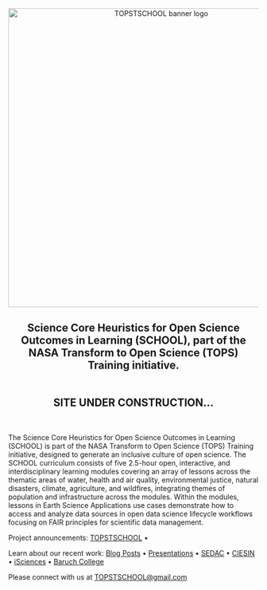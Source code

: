 <center><a><img src="images/TOPSTSCHOOL-updated-logo03.png" alt="TOPSTSCHOOL banner logo" width="600px"/></a></center>

<center><h2>Science Core Heuristics for Open Science Outcomes in Learning (SCHOOL), part of the NASA Transform to Open Science (TOPS) Training initiative.<br><br><br>
SITE UNDER CONSTRUCTION...</h2>

</center>
<br>

The Science Core Heuristics for Open Science Outcomes in Learning (SCHOOL) is part of the NASA Transform to Open Science (TOPS) Training initiative, designed to generate an inclusive culture of open science. The SCHOOL curriculum consists of five 2.5-hour open, interactive, and interdisciplinary learning modules covering an array of lessons across the thematic areas of water, health and air quality, environmental justice, natural disasters, climate, agriculture, and wildfires, integrating themes of population and infrastructure across the modules. Within the modules, lessons in Earth Science Applications use cases demonstrate how to access and analyze data sources in open data science lifecycle workflows focusing on FAIR principles for scientific data management.


Project announcements: [TOPSTSCHOOL](https://ciesin-geospatial.github.io/TOPSTSCHOOL/) • 


Learn about our recent work: 
[Blog Posts](/about.qmd#blog) • 
[Presentations](/about.qmd#slides) • 
[SEDAC](https://sedac.ciesin.columbia.edu/) • 
[CIESIN](https://www.ciesin.columbia.edu/index.html) • 
[iSciences](https://www.isciences.com/) •
[Baruch College](https://www.baruch.cuny.edu/)

Please connect with us at [TOPSTSCHOOL@gmail.com](mailto:TOPSTSCHOOL@gmail.com) 
 


